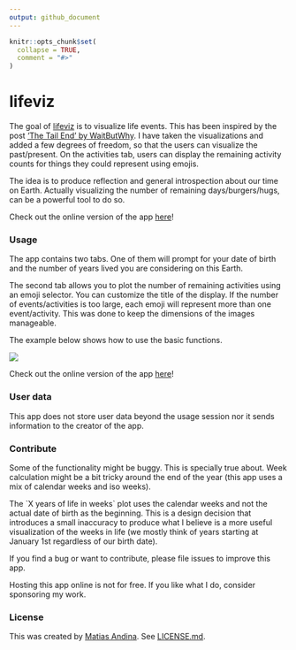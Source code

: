 ```yaml
---
output: github_document
---
```


<!-- README.md is generated from README.Rmd. Please edit that file -->

```r
knitr::opts_chunk$set(
  collapse = TRUE,
  comment = "#>"
)
```

# lifeviz

<!-- badges: start -->

<!-- badges: end -->

The goal of [lifeviz](matias-andina.shinyapps.io/lifeviz) is to visualize life events. This has been inspired by the post ['The Tail End' by WaitButWhy](https://waitbutwhy.com/2015/12/the-tail-end.html). I have taken the visualizations and added a few degrees of freedom, so that the users can visualize the past/present. On the activities tab, users can display the remaining activity counts for things they could represent using emojis.

The idea is to produce reflection and general introspection about our time on Earth. Actually visualizing the number of remaining days/burgers/hugs, can be a powerful tool to do so.

Check out the online version of the app [here](matias-andina.shinyapps.io/lifeviz)!

### Usage

The app contains two tabs. One of them will prompt for your date of birth and the number of years lived you are considering on this Earth.

The second tab allows you to plot the number of remaining activities using an emoji selector. You can customize the title of the display. If the number of events/activities is too large, each emoji will represent more than one event/activity. This was done to keep the dimensions of the images manageable.

The example below shows how to use the basic functions.

![](example.gif)

Check out the online version of the app [here](matias-andina.shinyapps.io/lifeviz)!

### User data

This app does not store user data beyond the usage session nor it sends information to the creator of the app.

### Contribute

Some of the functionality might be buggy. This is specially true about. Week calculation might be a bit tricky around the end of the year (this app uses a mix of calendar weeks and iso weeks).

The \`X years of life in weeks\` plot uses the calendar weeks and not the actual date of birth as the beginning. This is a design decision that introduces a small inaccuracy to produce what I believe is a more useful visualization of the weeks in life (we mostly think of years starting at January 1st regardless of our birth date).

If you find a bug or want to contribute, please file issues to improve this app.

Hosting this app online is not for free. If you like what I do, consider sponsoring my work.

### License

This was created by [Matias Andina](https://twitter.com/NeuroMLA). See [LICENSE.md](https://github.com/matiasandina/lifeviz/blob/main/LICENSE.md).
